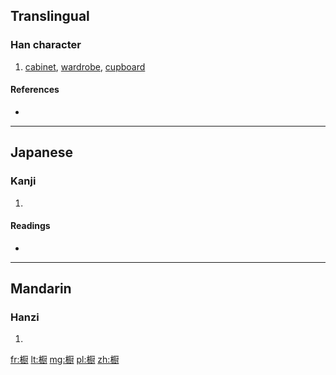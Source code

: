 {{also|櫥}}
==Translingual==

===Han character===
{{Han char|rn=75|rad=木|as=12|sn=16|four=|canj=木一一戈 (DMMI), X木一一戈 (XDMMI)}}

# [[cabinet]], [[wardrobe]], [[cupboard]]

====References====
* {{Han ref|kx=0555.311|dkj=15621|hdz=21289.080|uh=6A71|ud=27249}}

----

==Japanese==

===Kanji===
{{ja-kanji|grade=|rs=木12}}

# {{defn|lang=ja|sort=木12}}

====Readings====
* {{ja-readings|on=[[ず]] (zu), [[ちゅう]] (chū), [[ちゅ]] (chu)|kun=[[くりや]] (kuriya)}}

----

==Mandarin==

===Hanzi===
{{cmn-hanzi|tra=櫥|pin=[[chú]] ([[chu2]])|wg=ch'u<sup>2</sup>}}

# {{defn|lang=cmn|sort=木12}}

[[fr:橱]]
[[lt:橱]]
[[mg:橱]]
[[pl:橱]]
[[zh:橱]]